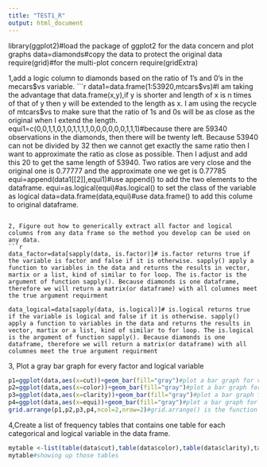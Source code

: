 ```yaml
---
title: "TEST1_R"
output: html_document
---
```


library(ggplot2)#load the package of ggplot2 for the data concern and plot graphs
data=diamonds#copy the data to protect the original data 
require(grid)#for the multi-plot concern
require(gridExtra)

1,add a logic column to diamonds based on the ratio of 1's and 0's in the mecars$vs variable.
```r
data1=data.frame(1:53920,mtcars$vs)#I am taking the advantage that data.frame(x,y),if y is shorter and length of x is n times of that of y then y will be extended to the length as x. I am using the recycle of mtcars$vs to make sure that the ratio of 1s and 0s will be as close as the original when I extend the length. 
equi1=c(0,0,1,1,0,1,0,1,1,1,1,0,0,0,0,0,0,1,1,1)#because there are 59340 observations in the diamonds, then there will be twenty left. Because 53940 can not be divided by 32 then we cannot get exactly the same ratio then I want to approximate the ratio as close as possible. Then I adjust and add this 20 to get the same length of 53940. Two ratios are very close and the original one is 0.77777 and the approximate one we get is 0.77785 
equi=append(data1[[2]],equi1)#use append() to add the two elements to the dataframe.
equi=as.logical(equi)#as.logical() to set the class of the variable as logical
data=data.frame(data,equi)#use data.frame() to add this colume to original dataframe.
```

2, Figure out how to generically extract all factor and logical columns from any data frame so the method you develop can be used on any data.
```r
data_factor=data[sapply(data, is.factor)]# is.factor returns true if the variable is factor and false if it is otherwise. sapply() apply a function to variables in the data and returns the results in vector, martix or a list, kind of similar to for loop. The is.factor is the argument of function sapply(). Because diamonds is one dataframe, therefore we will return a matrix(or dataframe) with all columnes meet the true argument requirment

data_logical=data[sapply(data, is.logical)]# is.logical returns true if the variable is logical and false if it is otherwise. sapply() apply a function to variables in the data and returns the results in vector, martix or a list, kind of similar to for loop. The is.logical is the argument of function sapply(). Because diamonds is one dataframe, therefore we will return a matrix(or dataframe) with all columnes meet the true argument requirment

```

3, Plot a gray bar graph for every factor and logical variable
```r
p1=ggplot(data,aes(x=cut))+geom_bar(fill="gray")#plot a bar graph for variable cut and we fill it with gray color
p2=ggplot(data,aes(x=color))+geom_bar(fill="gray")#plot a bar graph for variable color and we fill it with gray color
p3=ggplot(data,aes(x=clarity))+geom_bar(fill="gray")#plot a bar graph for variable clairty and we fill it with gray color
p4=ggplot(data,aes(x=equi))+geom_bar(fill="gray")#plot a bar graph for variable equi and we fill it with gray color
grid.arrange(p1,p2,p3,p4,ncol=2,nrow=2)#grid.arrange() is the function for multi plot. We plot the p1,p2,p3,p4(we have got from above) in one picture and we arrange a 2*2 plot for those four graphs.
```

4,Create a list of frequency tables that contains one table for each categorical and logical variable in the data frame.
```r
mytable <-list(table(data$cut),table(data$color),table(data$clarity),table(data$equi))#table() is the function for frequency table and list() make a list of the content. Combine those two commends we will create a list of frequency tables
mytable#showing up those tables
```
